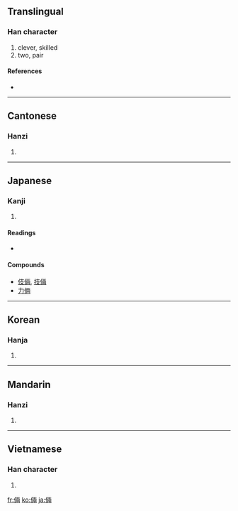 {{also|俩}}
==Translingual==

===Han character===
{{Han char|rn=9|rad=人|as=08|sn=10|four=2122<sub>7</sub>|canj=人一中月 (OMLB)}}

# clever, skilled
# two, pair

====References====
* {{Han ref|kx=0107.090|dkj=00751|dj=0227.190|hdz=10172.060|uh=5006|ud=20486|bh=ADC7|bd=44487}}

----

==Cantonese==

===Hanzi===
{{yue-hanzi|jyut=|y=leung5|sim=俩}}

# {{defn|Cantonese|sort=人08}}

----

==Japanese==

===Kanji===
{{ja-kanji|grade=|rs=人08}}

# {{defn|Japanese}}

====Readings====
* {{ja-readings|on=[[りょう]] ([[ryō]])|kun=[[たくみ]] ([[takumi]])}}

====Compounds====
* [[伎倆]], [[技倆]]
* [[力倆]]

----

==Korean==

===Hanja===
{{ko-hanja|hangeul=량|rv=ryang|mr=ryang}}

# {{defn|Korean|sort=人08}}

----

==Mandarin==

===Hanzi===
{{cmn-hanzi|sim=俩|pin=[[liǎ]] ([[lia3]])|wg=lia<sup>3</sup>}}

# {{defn|Mandarin|sort=人08}}

----

==Vietnamese==

===Han character===
{{vi-hantu|[[lưỡng]], [[lạng]]|rs=人08}}

# {{defn|Vietnamese|sort=人08}}

[[fr:倆]]
[[ko:倆]]
[[ja:倆]]